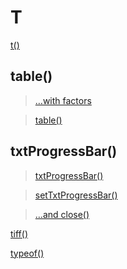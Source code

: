 # T {-}

[t()](https://linkedin-learning.pxf.io/rweekly_matrix)

## table(){-}

> [...with factors](https://linkedin-learning.pxf.io/rweekly_factor)

> [table()](https://linkedin-learning.pxf.io/rweekly_table)

## txtProgressBar(){-}

>[txtProgressBar()](https://linkedin-learning.pxf.io/txtprogressbar)

>[setTxtProgressBar()](https://linkedin-learning.pxf.io/txtprogressbar)

>[...and close()](https://linkedin-learning.pxf.io/txtprogressbar)

[tiff()](linkedin-learning.pxf.io/rweekly_plottofile)

[typeof()](https://linkedin-learning.pxf.io/braclets)
